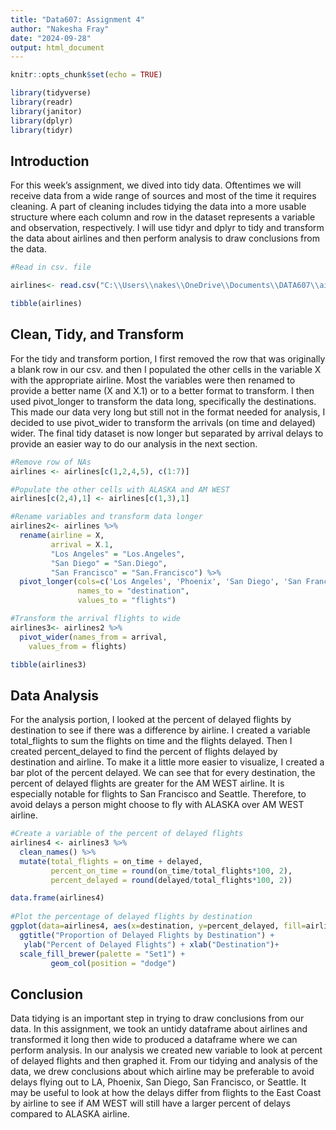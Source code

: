 ```yaml
---
title: "Data607: Assignment 4"
author: "Nakesha Fray"
date: "2024-09-28"
output: html_document
---
```


```r
knitr::opts_chunk$set(echo = TRUE)

library(tidyverse)
library(readr)
library(janitor)
library(dplyr)
library(tidyr)
```

## Introduction

For this week's assignment, we dived into tidy data. Oftentimes we will receive data from a wide range of sources and most of the time it requires cleaning. A part of cleaning includes tidying the data into a more usable structure where each column and row in the dataset represents a variable and observation, respectively. I will use tidyr and dplyr to tidy and transform the data about airlines and then perform analysis to draw conclusions from the data.


```r
#Read in csv. file

airlines<- read.csv("C:\\Users\\nakes\\OneDrive\\Documents\\DATA607\\airlines.csv")

tibble(airlines)
```

## Clean, Tidy, and Transform

For the tidy and transform portion, I first removed the row that was originally a blank row in our csv. and then I populated the other cells in the variable X with the appropriate airline. Most the variables were then renamed to provide a better name (X and X.1) or to a better format to transform. I then used pivot_longer to transform the data long, specifically the destinations. This made our data very long but still not in the format needed for analysis, I decided to use pivot_wider to transform the arrivals (on time and delayed) wider. The final tidy dataset is now longer but separated by arrival delays to provide an easier way to do our analysis in the next section.

```r
#Remove row of NAs 
airlines <- airlines[c(1,2,4,5), c(1:7)]

#Populate the other cells with ALASKA and AM WEST
airlines[c(2,4),1] <- airlines[c(1,3),1]

#Rename variables and transform data longer
airlines2<- airlines %>%
  rename(airline = X,
         arrival = X.1,
         "Los Angeles" = "Los.Angeles",
         "San Diego" = "San.Diego",
         "San Francisco" = "San.Francisco") %>%
  pivot_longer(cols=c('Los Angeles', 'Phoenix', 'San Diego', 'San Francisco', 'Seattle'),
               names_to = "destination",
               values_to = "flights")

#Transform the arrival flights to wide
airlines3<- airlines2 %>% 
  pivot_wider(names_from = arrival, 
    values_from = flights)

tibble(airlines3)
```

## Data Analysis

For the analysis portion, I looked at the percent of delayed flights by destination to see if there was a difference by airline. I created a variable total_flights to sum the flights on time and the flights delayed. Then I created percent_delayed to find the percent of flights delayed by destination and airline. To make it a little more easier to visualize, I created a bar plot of the percent delayed. We can see that for every destination, the percent of delayed flights are greater for the AM WEST airline. It is especially notable for flights to San Francisco and Seattle. Therefore, to avoid delays a person might choose to fly with ALASKA over AM WEST airline. 

```r

#Create a variable of the percent of delayed flights 
airlines4 <- airlines3 %>%
  clean_names() %>%
  mutate(total_flights = on_time + delayed,
         percent_on_time = round(on_time/total_flights*100, 2),
         percent_delayed = round(delayed/total_flights*100, 2))

data.frame(airlines4)
 
#Plot the percentage of delayed flights by destination 
ggplot(data=airlines4, aes(x=destination, y=percent_delayed, fill=airline)) +
  ggtitle("Proportion of Delayed Flights by Destination") +
   ylab("Percent of Delayed Flights") + xlab("Destination")+
  scale_fill_brewer(palette = "Set1") +
         geom_col(position = "dodge")

```


## Conclusion

Data tidying is an important step in trying to draw conclusions from our data. In this assignment, we took an untidy dataframe about airlines and transformed it long then wide to produced a dataframe where we can perform analysis. In our analysis we created new variable to look at percent of delayed flights and then graphed it. From our tidying and analysis of the data, we drew conclusions about which airline may be preferable to avoid delays flying out to LA, Phoenix, San Diego, San Francisco, or Seattle. It may be useful to look at how the delays differ from flights to the East Coast by airline to see if AM WEST will still have a larger percent of delays compared to ALASKA airline.


